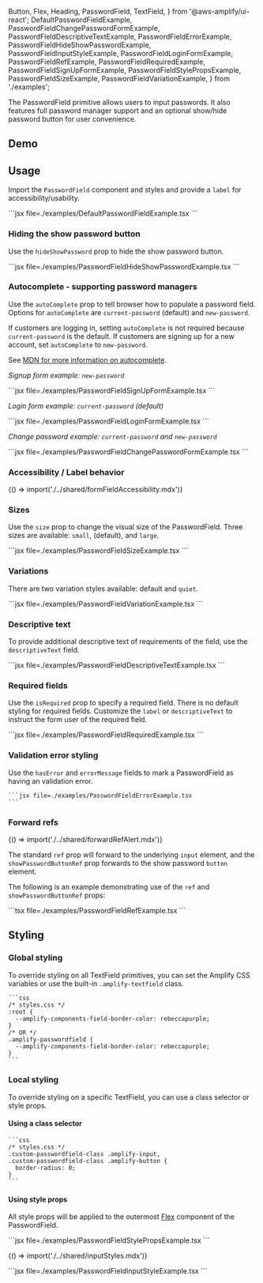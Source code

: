   Button,
  Flex,
  Heading,
  PasswordField,
  TextField,
} from '@aws-amplify/ui-react';
  DefaultPasswordFieldExample,
  PasswordFieldChangePasswordFormExample,
  PasswordFieldDescriptiveTextExample,
  PasswordFieldErrorExample,
  PasswordFieldHideShowPasswordExample,
  PasswordFieldInputStyleExample,
  PasswordFieldLoginFormExample,
  PasswordFieldRefExample,
  PasswordFieldRequiredExample,
  PasswordFieldSignUpFormExample,
  PasswordFieldStylePropsExample,
  PasswordFieldSizeExample,
  PasswordFieldVariationExample,
} from './examples';

The PasswordField primitive allows users to input passwords. It also features full password manager support and an optional show/hide password button for user convenience.

## Demo

<PasswordFieldDemo />

## Usage

Import the `PasswordField` component and styles and provide a `label` for accessibility/usability.

<Example>
  <DefaultPasswordFieldExample />
  <ExampleCode>
    ```jsx file=./examples/DefaultPasswordFieldExample.tsx ```
  </ExampleCode>
</Example>

### Hiding the show password button

Use the `hideShowPassword` prop to hide the show password button.

<Example>
  <PasswordFieldHideShowPasswordExample />
  <ExampleCode>
    ```jsx file=./examples/PasswordFieldHideShowPasswordExample.tsx ```
  </ExampleCode>
</Example>

### Autocomplete - supporting password managers

Use the `autoComplete` prop to tell browser how to populate a password field. Options for `autoComplete` are `current-password` (default) and `new-password`.

If customers are logging in, setting `autoComplete` is not required because `current-password` is the default. If customers are signing up for a new account, set `autoComplete` to `new-password`.

See [MDN for more information on autocomplete](https://developer.mozilla.org/en-US/docs/Web/HTML/Attributes/autocomplete).

_Signup form example: `new-password`_

<Example>
  <PasswordFieldSignUpFormExample />
  <ExampleCode>
    ```jsx file=./examples/PasswordFieldSignUpFormExample.tsx ```
  </ExampleCode>
</Example>

_Login form example: `current-password` (default)_

<Example>
  <PasswordFieldLoginFormExample />
  <ExampleCode>
    ```jsx file=./examples/PasswordFieldLoginFormExample.tsx ```
  </ExampleCode>
</Example>

_Change password example: `current-password` and `new-password`_

<Example>
  <PasswordFieldChangePasswordFormExample />
  <ExampleCode>
    ```jsx file=./examples/PasswordFieldChangePasswordFormExample.tsx ```
  </ExampleCode>
</Example>

### Accessibility / Label behavior

<Fragment>{() => import('./../shared/formFieldAccessibility.mdx')}</Fragment>

### Sizes

Use the `size` prop to change the visual size of the PasswordField. Three sizes are available: `small`, (default), and `large`.

<Example>
  <PasswordFieldSizeExample />
  <ExampleCode>
    ```jsx file=./examples/PasswordFieldSizeExample.tsx ```
  </ExampleCode>
</Example>

### Variations

There are two variation styles available: default and `quiet`.

<Example>
  <PasswordFieldVariationExample />
  <ExampleCode>
    ```jsx file=./examples/PasswordFieldVariationExample.tsx ```
  </ExampleCode>
</Example>

### Descriptive text

To provide additional descriptive text of requirements of the field, use the `descriptiveText` field.

<Example>
  <PasswordFieldDescriptiveTextExample />
  <ExampleCode>
    ```jsx file=./examples/PasswordFieldDescriptiveTextExample.tsx ```
  </ExampleCode>
</Example>

### Required fields

Use the `isRequired` prop to specify a required field. There is no default styling for required fields. Customize the `label` or `descriptiveText` to instruct the form user of the required field.

<Example>
  <PasswordFieldRequiredExample />
  <ExampleCode>
    ```jsx file=./examples/PasswordFieldRequiredExample.tsx ```
  </ExampleCode>
</Example>

### Validation error styling

Use the `hasError` and `errorMessage` fields to mark a PasswordField as having an validation error.

<Example>
  <PasswordFieldErrorExample />
  <ExampleCode>

    ```jsx file=./examples/PasswordFieldErrorExample.tsx
    ```

  </ExampleCode>
</Example>

### Forward refs

<Fragment>{() => import('./../shared/forwardRefAlert.mdx')}</Fragment>

The standard `ref` prop will forward to the underlying `input` element, and the `showPasswordButtonRef` prop forwards to the show password `button` element.

The following is an example demonstrating use of the `ref` and `showPasswordButtonRef` props:

<Example>
  <PasswordFieldRefExample />
  <ExampleCode>
    ```tsx file=./examples/PasswordFieldRefExample.tsx ```
  </ExampleCode>
</Example>

## Styling

### Global styling

To override styling on all TextField primitives, you can set the Amplify CSS variables or use the built-in `.amplify-textfield` class.

<Example>
  <PasswordField
    label="Globally styled password field"
    name="password"
    className="globally-styled-textfield"
  />
  <ExampleCode>
    
    ```css
    /* styles.css */
    :root {
      --amplify-components-field-border-color: rebeccapurple;
    }
    /* OR */
    .amplify-passwordfield {
      --amplify-components-field-border-color: rebeccapurple;
    }
    ```
    
  </ExampleCode>
</Example>

### Local styling

To override styling on a specific TextField, you can use a class selector or style props.

#### Using a class selector

<Example>
  <PasswordField
    className="custom-passwordfield-class"
    label="Square password field"
    name="password"
  />
  <ExampleCode>
    
    ```css
    /* styles.css */
    .custom-passwordfield-class .amplify-input,
    .custom-passwordfield-class .amplify-button {
      border-radius: 0;
    }
    ```
    
  </ExampleCode>
</Example>

#### Using style props

All style props will be applied to the outermost [Flex](/components/flex) component of the PasswordField.

<Example>
  <PasswordFieldStylePropsExample />
  <ExampleCode>
    ```jsx file=./examples/PasswordFieldStylePropsExample.tsx ```
  </ExampleCode>
</Example>

<Fragment>{() => import('./../shared/inputStyles.mdx')}</Fragment>

<Example>
  <PasswordFieldInputStyleExample />
  <ExampleCode>
    ```jsx file=./examples/PasswordFieldInputStyleExample.tsx ```
  </ExampleCode>
</Example>
